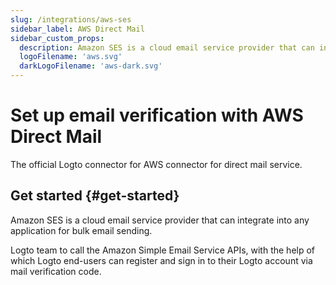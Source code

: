 ```yaml
---
slug: /integrations/aws-ses
sidebar_label: AWS Direct Mail
sidebar_custom_props:
  description: Amazon SES is a cloud email service provider that can integrate into any application for bulk email sending.
  logoFilename: 'aws.svg'
  darkLogoFilename: 'aws-dark.svg'
---
```




# Set up email verification with AWS Direct Mail

The official Logto connector for AWS connector for direct mail service.

<GuideTip />

## Get started \{#get-started}

Amazon SES is a cloud email service provider that can integrate into any application for bulk email sending.

Logto team to call the Amazon Simple Email Service APIs, with the help of which Logto end-users can register and sign in to their Logto account via mail verification code.

<Integration />
